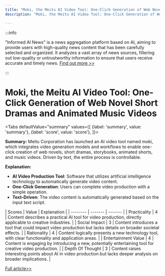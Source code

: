 ```yaml
---
title: "Moki, the Meitu AI Video Tool: One-Click Generation of Web Novel Short Dramas and Animated Music Videos"
description: "Moki, the Meitu AI Video Tool: One-Click Generation of Web Novel Short Dramas and Animated Music Videos"

---
```



:::info

"Informed AI News" is a news aggregation platform based on AI, aiming to provide users with high-quality news content that has been carefully selected and organized. It analyzes a vast array of news sources, filtering out low-quality or untrustworthy information to ensure that users receive accurate and timely news.  [Find out more >>](/)

:::

# Moki, the Meitu AI Video Tool: One-Click Generation of Web Novel Short Dramas and Animated Music Videos


<Tabs
	defaultValue="summary"
	values={[
	{label: 'summary', value: 'summary'},
	{label: 'score', value: 'score'},
]}>
<TabItem value="summary">


**Summary:**
Meitu Corporation has launched an AI video tool named moki, which integrates video generation models and workflows to enable one-click creation of web novels, short dramas, storybooks, animated shorts, and music videos. Driven by text, the entire process is controllable.

**Explanation:**
- **AI Video Production Tool**: Software that utilizes artificial intelligence technology to automatically generate video content.
- **One-Click Generation**: Users can complete video production with a simple operation.
- **Text-Driven**: The video content is automatically generated based on the input text script.
</TabItem>
<TabItem value="score">
	| Scores     | Value   | Explanation |
	| -------- | ------- | ------- |
	| Practicality  | 4    | Content describes a practical AI tool for video production, directly applicable to creative industries.    |
	| Social Impact | 3     | Content introduces a tool that could impact video production but lacks details on broader societal effects.    |
	| Rationality    | 4    | Content logically presents a new technology tool, with clear functionality and application areas.    |
	| Entertainment Value    | 4    | Content is engaging by introducing a new, potentially entertaining tool for creative video production.    |
	| Depth Of Thought    | 3    | Content raises interesting points about AI in video production but lacks deeper analysis on broader implications.    |
</TabItem>
</Tabs>

[Full article>>](https://x.com/imxiaohu/status/1800874938905375127)
